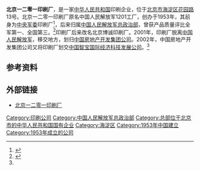 {{Infobox company
| name = 北京一二零一印刷厂
| name_en = 
| logo = 
| logo_size = 
| logo_caption = 
| image =          
| image_size =
| image_caption =
| native_name = 
| native_name_lang = <!-- 公司名称原文语言的ISO 639-1代码。例如填写“ja”表示日语。 -->
| other_name = 中国人民解放军1201工厂<br>北京博诚印刷厂
| type = 国有企业
| industry = 印刷业
| foundation = 1953年5月<ref name=tench>{{cite web|title=代理完成北京旭鑫印刷厂和北京博诚印刷厂隶属关系变更工作！|url=http://www.tench.com.cn/qydj/yeji/news_detail.asp?page=46|website=天企投资|accessdate=2016-05-06}}{{dead link|date=2017年11月 |bot=InternetArchiveBot |fix-attempted=yes }}</ref>
| founder = 
| location = [[北京市|北京市]][[海淀区|海淀区]][[花园路|花园路]]13号
| area_served = 
| key_people = 
| products =
| brands =
| services =
| owner = 
| ratio =
| rating = 
| website = {{URL|www.bj1201ys.com}}
}}
'''北京一二零一印刷厂'''，是一家[[中华人民共和国|中华人民共和国]]印刷企业，位于[[北京市|北京市]][[海淀区|海淀区]][[花园路|花园路]]13号。北京一二零一印刷厂原名中国人民解放军1201工厂，创办于1953年，其前身为[[中央军委|中央军委]]印刷厂<ref>{{cite web|title=北京一二零一印刷厂|url=http://www.zycg.gov.cn/gys_zs/gys_show/41097|website=中央政府采购网|accessdate=2016-05-06|archive-url=https://web.archive.org/web/20160509125201/http://www.zycg.gov.cn/gys_zs/gys_show/41097|archive-date=2016-05-09|dead-url=yes}}</ref>，后来归属[[中国人民解放军总政治部|中国人民解放军总政治部]]，曾获产品质量评比全军第一、全国第三。<ref>{{cite book|editor=北京市海淀区地方志编纂委员会|title=北京市海淀区志|date=2004-04|publisher=北京出版社|location=北京|isbn=7-200-05091-1|pages=500}}</ref>印刷厂后来改名北京博诚印刷厂。2001年，印刷厂脱离[[中国人民解放军|中国人民解放军]]，移交地方，划归[[中国房地产开发集团公司|中国房地产开发集团公司]]。2002年，中国房地产开发集团公司又将印刷厂划交[[中国智宝国际经济科技发展公司|中国智宝国际经济科技发展公司]]。<ref name=tench/>

== 参考资料 ==
{{reflist}}

== 外部链接 ==
* [https://web.archive.org/web/20160109165721/http://bj1201ys.com/ 北京一二零一印刷厂]

{{中国人民解放军工厂}}
[[Category:印刷公司|Category:印刷公司]]
[[Category:中国人民解放军总政治部|Category:中国人民解放军总政治部]]
[[Category:总部位于北京市的中华人民共和国国有企业|Category:总部位于北京市的中华人民共和国国有企业]]
[[Category:海淀区|Category:海淀区]]
[[Category:1953年中国建立|Category:1953年中国建立]]
[[Category:1953年成立的公司|Category:1953年成立的公司]]